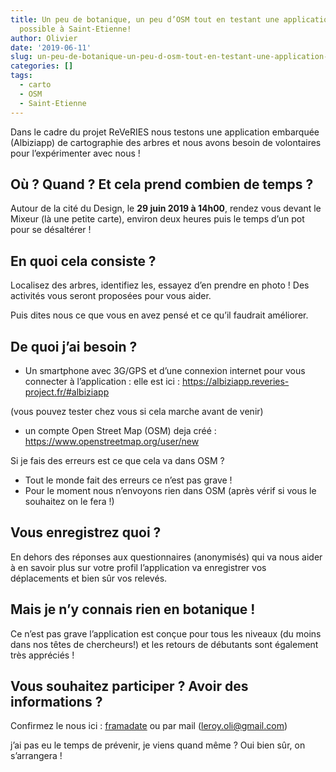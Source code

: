 ```yaml
---
title: Un peu de botanique, un peu d’OSM tout en testant une application web ? C’est
  possible à Saint-Etienne!
author: Olivier
date: '2019-06-11'
slug: un-peu-de-botanique-un-peu-d-osm-tout-en-testant-une-application-web-c-est-possible-à-saint-etienne
categories: []
tags:
  - carto
  - OSM
  - Saint-Etienne
---
```



Dans le cadre du projet ReVeRIES nous testons une application embarquée (Albiziapp) de cartographie des arbres et nous avons besoin de volontaires pour l’expérimenter avec nous !

## Où ? Quand ? Et cela prend combien de temps ?

Autour de la cité du Design, le **29 juin 2019 à 14h00**, rendez vous devant le Mixeur (là une petite carte), environ deux heures puis le temps d’un pot pour se désaltérer !

## En quoi cela consiste ?

Localisez des arbres, identifiez les, essayez d’en prendre en photo ! Des activités vous seront proposées pour vous aider.

Puis dites nous ce que vous en avez pensé et ce qu’il faudrait améliorer.

## De quoi j’ai besoin ?

- Un smartphone avec 3G/GPS et d’une connexion internet pour vous connecter à l’application :
elle est ici : <https://albiziapp.reveries-project.fr/#albiziapp>

(vous pouvez tester chez vous si cela marche avant de venir)

- un compte Open Street Map (OSM) deja créé : <https://www.openstreetmap.org/user/new>
    
Si je fais des erreurs est ce que cela va dans OSM ? 

* Tout le monde fait des erreurs ce n'est pas grave !
* Pour le moment nous n'envoyons rien dans OSM (après vérif si vous le souhaitez on le fera !)


## Vous enregistrez quoi ? 

En dehors des réponses aux questionnaires (anonymisés) qui va nous aider à en savoir plus sur votre profil l’application va enregistrer vos déplacements et bien sûr vos relevés.

## Mais je n’y connais rien en botanique !

Ce n’est pas grave l’application est conçue pour tous les niveaux (du moins dans nos têtes de chercheurs!) et les retours de débutants sont également très appréciés !

## Vous souhaitez participer ? Avoir des informations ? 

Confirmez le nous ici : [framadate](https://framadate.org/1lrFfB86J4alBlNA) ou par mail (<leroy.oli@gmail.com>) 

j’ai pas eu le temps de prévenir, je viens quand même ?
Oui bien sûr, on s’arrangera !
